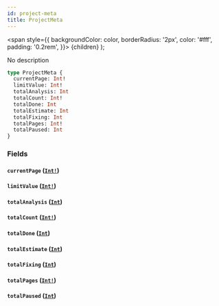 ```yaml
---
id: project-meta
title: ProjectMeta
---
```


<span
style={{
      backgroundColor: color,
      borderRadius: '2px',
      color: '#fff',
      padding: '0.2rem',
    }}>
{children}
</span>
);

No description

```graphql
type ProjectMeta {
  currentPage: Int!
  limitValue: Int!
  totalAnalysis: Int
  totalCount: Int!
  totalDone: Int
  totalEstimate: Int
  totalFixing: Int
  totalPages: Int!
  totalPaused: Int
}
```

### Fields

#### `currentPage` ([`Int!`](/api/graphql/documentation/scalars/int))

#### `limitValue` ([`Int!`](/api/graphql/documentation/scalars/int))

#### `totalAnalysis` ([`Int`](/api/graphql/documentation/scalars/int))

#### `totalCount` ([`Int!`](/api/graphql/documentation/scalars/int))

#### `totalDone` ([`Int`](/api/graphql/documentation/scalars/int))

#### `totalEstimate` ([`Int`](/api/graphql/documentation/scalars/int))

#### `totalFixing` ([`Int`](/api/graphql/documentation/scalars/int))

#### `totalPages` ([`Int!`](/api/graphql/documentation/scalars/int))

#### `totalPaused` ([`Int`](/api/graphql/documentation/scalars/int))
